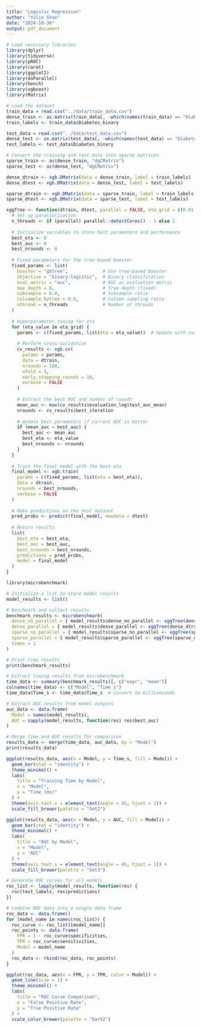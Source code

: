 ```yaml
---
title: "Logistic Regression"
author: "Yulin Shao"
date: "2024-10-30"
output: pdf_document
---
```


```r
# Load necessary libraries
library(dplyr)
library(tidyverse)
library(pROC)
library(caret)
library(ggplot2)
library(doParallel)
library(bench)
library(xgboost)
library(Matrix)
```

```r
# Load the dataset
train_data = read.csv("../data/train_data.csv")
dense_train <- as.matrix(train_data[, -which(names(train_data) == "Diabetes_binary")])
train_labels <- train_data$Diabetes_binary

test_data = read.csv("../data/test_data.csv")
dense_test <- as.matrix(test_data[, -which(names(test_data) == "Diabetes_binary")])
test_labels <- test_data$Diabetes_binary

# Convert the training and test data into sparse matrices
sparse_train <- as(dense_train, "dgCMatrix")
sparse_test <- as(dense_test, "dgCMatrix")

dense_dtrain <- xgb.DMatrix(data = dense_train, label = train_labels)
dense_dtest <- xgb.DMatrix(data = dense_test, label = test_labels)

sparse_dtrain <- xgb.DMatrix(data = sparse_train, label = train_labels)
sparse_dtest <- xgb.DMatrix(data = sparse_test, label = test_labels)
```


```r
xggTree <- function(dtrain, dtest, parallel = FALSE, eta_grid = c(0.01, 0.1, 0.3)) {
  # Set up parallelization
  n_threads <- if (parallel) parallel::detectCores() - 1 else 1
  
  # Initialize variables to store best parameters and performance
  best_eta <- 0
  best_auc <- 0
  best_nrounds <- 0
  
  # Fixed parameters for the tree-based booster
  fixed_params <- list(
    booster = "gbtree",             # Use tree-based booster
    objective = "binary:logistic",  # Binary classification
    eval_metric = "auc",            # AUC as evaluation metric
    max_depth = 6,                  # Tree depth (fixed)
    subsample = 0.8,                # Subsample ratio
    colsample_bytree = 0.8,         # Column sampling ratio
    nthread = n_threads             # Number of threads
  )
  
  # Hyperparameter tuning for eta
  for (eta_value in eta_grid) {
    params <- c(fixed_params, list(eta = eta_value))  # Update with current eta value
    
    # Perform cross-validation
    cv_results <- xgb.cv(
      params = params,
      data = dtrain,
      nrounds = 100,
      nfold = 5,
      early_stopping_rounds = 10,
      verbose = FALSE
    )
    
    # Extract the best AUC and number of rounds
    mean_auc <- max(cv_results$evaluation_log$test_auc_mean)
    nrounds <- cv_results$best_iteration
    
    # Update best parameters if current AUC is better
    if (mean_auc > best_auc) {
      best_auc <- mean_auc
      best_eta <- eta_value
      best_nrounds <- nrounds
    }
  }
  
  # Train the final model with the best eta
  final_model <- xgb.train(
    params = c(fixed_params, list(eta = best_eta)),
    data = dtrain,
    nrounds = best_nrounds,
    verbose = FALSE
  )
  
  # Make predictions on the test dataset
  pred_probs <- predict(final_model, newdata = dtest)
  
  # Return results
  list(
    best_eta = best_eta,
    best_auc = best_auc,
    best_nrounds = best_nrounds,
    predictions = pred_probs,
    model = final_model
  )
}


```

```r
library(microbenchmark)

# Initialize a list to store model results
model_results <- list()

# Benchmark and collect results
benchmark_results <- microbenchmark(
  dense_no_parallel = { model_results$dense_no_parallel <- xggTree(dense_dtrain, dense_dtest, parallel = FALSE) },
  dense_parallel = { model_results$dense_parallel <- xggTree(dense_dtrain, dense_dtest, parallel = TRUE) },
  sparse_no_parallel = { model_results$sparse_no_parallel <- xggTree(sparse_dtrain, sparse_dtest, parallel = FALSE) },
  sparse_parallel = { model_results$sparse_parallel <- xggTree(sparse_dtrain, sparse_dtest, parallel = TRUE) },
  times = 1
)

# Print time results
print(benchmark_results)
```

```r
# Extract timing results from microbenchmark
time_data <- summary(benchmark_results)[, c("expr", "mean")]
colnames(time_data) <- c("Model", "Time_s")
time_data$Time_s <- time_data$Time_s  # Convert to milliseconds

# Extract AUC results from model outputs
auc_data <- data.frame(
  Model = names(model_results),
  AUC = sapply(model_results, function(res) res$best_auc)
)

# Merge time and AUC results for comparison
results_data <- merge(time_data, auc_data, by = "Model")
print(results_data)

ggplot(results_data, aes(x = Model, y = Time_s, fill = Model)) +
  geom_bar(stat = "identity") +
  theme_minimal() +
  labs(
    title = "Training Time by Model",
    x = "Model",
    y = "Time (ms)"
  ) +
  theme(axis.text.x = element_text(angle = 45, hjust = 1)) +
  scale_fill_brewer(palette = "Set2")

ggplot(results_data, aes(x = Model, y = AUC, fill = Model)) +
  geom_bar(stat = "identity") +
  theme_minimal() +
  labs(
    title = "AUC by Model",
    x = "Model",
    y = "AUC"
  ) +
  theme(axis.text.x = element_text(angle = 45, hjust = 1)) +
  scale_fill_brewer(palette = "Set3")

# Generate ROC curves for all models
roc_list <- lapply(model_results, function(res) {
  roc(test_labels, res$predictions)
})

# Combine ROC data into a single data frame
roc_data <- data.frame()
for (model_name in names(roc_list)) {
  roc_curve <- roc_list[[model_name]]
  roc_points <- data.frame(
    FPR = 1 - roc_curve$specificities,
    TPR = roc_curve$sensitivities,
    Model = model_name
  )
  roc_data <- rbind(roc_data, roc_points)
}

ggplot(roc_data, aes(x = FPR, y = TPR, color = Model)) +
  geom_line(size = 1) +
  theme_minimal() +
  labs(
    title = "ROC Curve Comparison",
    x = "False Positive Rate",
    y = "True Positive Rate"
  ) +
  scale_color_brewer(palette = "Dark2")
```


